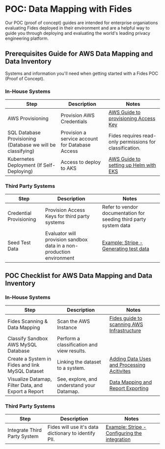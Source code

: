 # POC: Data Mapping with Fides
Our POC (proof of concept) guides are intended for enterprise organiations evaluating Fides deployed in their environment and are a helpful way to guide you through deploying and evaluating the world's leading privacy engineering platform.

## Prerequisites Guide for AWS Data Mapping and Data Inventory
Systems and information you'll need when getting started with a Fides POC (Proof of Concept).

### In-House Systems

| Step | Description | Notes |
| --- | --- | --- |
| AWS Provisioning | Provision AWS Credentials | [AWS Guide to provisioning Access Key](https://docs.aws.amazon.com/powershell/latest/userguide/pstools-appendix-sign-up.html) |
| SQL Database Provisioning (Database we will be classifying) | Provision a service account for Database Access | Fides requires read-only permissions for classification. |
| Kubernetes Deployment (If Self-Deploying) | Access to deploy to AKS | [AWS Guide to setting up Helm with EKS](https://docs.aws.amazon.com/eks/latest/userguide/helm.html) |

### Third Party Systems

| Step | Description | Notes |
| --- | --- | --- |
| Credential Provisioning | Provision Access Keys for third party systems | Refer to vendor documentation for seeding third party system data |
| Seed Test Data | Evaluator will provision sandbox data in a non-production environment | [Example: Stripe - Generating test data](https://github.com/stripe-samples/test-data)  |


## POC Checklist for AWS Data Mapping and Data Inventory
### In-House Systems

| Step | Description | Notes |
| --- | --- | --- |
| Fides Scanning & Data Mapping | Scan the AWS Instance | [Fides guide to scanning AWS Infrastructure](https://docs.ethyca.com/tutorials/data-mapping-data-classification#cloud-infrastructure-discovery-for-aws) |
| Classify Sandbox AWS MySQL Database | Perform a classification and view results. |  |
| Create a System in Fides and link MySQL Dataset | Linking the dataset to a system. | [Adding Data Uses and Processing Acitivites](https://docs.ethyca.com/tutorials/data-mapping-data-uses) |
| Visualize Datamap, Filter Data, and Export a Report | See, explore, and understand your Datamap. | [Data Mapping and Report Exporting](https://docs.ethyca.com/tutorials/data-mapping-reports) |

### Third Party Systems

| Step | Description | Notes |
| --- | --- | --- |
| Integrate Third Party System | Fides will use it's data dictionary to identify PII. | [Example: Stripe - Configuring the integration](http://localhost:3000/docs/connectors/example-connectors/stripe) |
